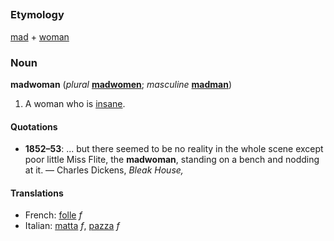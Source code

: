 =={{en}}==
===Etymology===
[[mad]] + [[woman]]

===Noun===
'''madwoman''' (''plural'' '''[[madwomen]]'''; ''masculine'' '''[[madman]]''')

#A woman who is [[insane]].

====Quotations====
*'''1852&ndash;53''': ... but there seemed to be no reality in the whole scene except poor little Miss Flite, the '''madwoman''', standing on a bench and nodding at it. &mdash; Charles Dickens, ''Bleak House,'' 

====Translations====

*French: [[folle]] ''f''
*Italian: [[matta]] ''f'', [[pazza]] ''f''